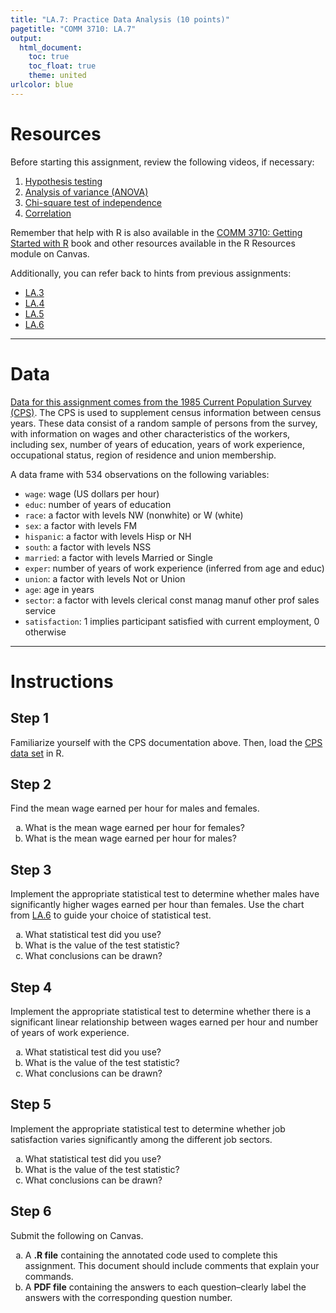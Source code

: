 ```yaml
---
title: "LA.7: Practice Data Analysis (10 points)"
pagetitle: "COMM 3710: LA.7"
output:
  html_document:
    toc: true
    toc_float: true
    theme: united
urlcolor: blue
---
```


# Resources
Before starting this assignment, review the following videos, if necessary:

1. [Hypothesis testing](https://youtu.be/08uylSp-CuI)
2. [Analysis of variance (ANOVA)](https://youtu.be/2uQCUBtqCfM)
3. [Chi-square test of independence](https://youtu.be/Dnlp9vswwEk)
4. [Correlation](https://youtu.be/lf4HfHx2ASs)

Remember that help with R is also available in the [COMM 3710: Getting Started with R](https://sarakyeo.github.io/COMM-3710-bookdown/docs/ggplot2.html) book and
other resources available in the R Resources module on Canvas.

Additionally, you can refer back to hints from previous assignments:

- [LA.3](https://sarakyeo.github.io/COMM-3710/LA/LA.3.html)
- [LA.4](https://sarakyeo.github.io/COMM-3710/LA/LA.4.html)
- [LA.5](https://sarakyeo.github.io/COMM-3710/LA/LA.5.html)
- [LA.6](https://sarakyeo.github.io/COMM-3710/LA/LA.6.html)

---

# Data
[Data for this assignment comes from the 1985 Current Population Survey (CPS)](https://utah.instructure.com/files/108105224/download?download_frd=1).
The CPS is used to supplement census information between census years. These
data consist of a random sample of persons from the survey, with information
on wages and other characteristics of the workers, including sex, number of
years of education, years of work experience, occupational status, region of
residence and union membership.

A data frame with 534 observations on the following variables:

* `wage`: wage (US dollars per hour)
*	`educ`: number of years of education
*	`race`: a factor with levels NW (nonwhite) or W (white)
*	`sex`: a factor with levels FM
*	`hispanic`: a factor with levels Hisp or NH
*	`south`: a factor with levels NSS
*	`married`: a factor with levels Married or Single
*	`exper`: number of years of work experience (inferred from age and educ)
*	`union`: a factor with levels Not or Union
*	`age`: age in years
*	`sector`: a factor with levels clerical const manag manuf other prof sales
service
*	`satisfaction`: 1 implies participant satisfied with current employment, 0
otherwise

---

# Instructions

## Step 1
Familiarize yourself with the CPS documentation above. Then, load the [CPS data set](https://utah.instructure.com/files/108105224/download?download_frd=1) in R.

## Step 2
Find the mean wage earned per hour for males and females.

a. What is the mean wage earned per hour for females?
b. What is the mean wage earned per hour for males?
 
## Step 3
Implement the appropriate statistical test to determine whether males have
significantly higher wages earned per hour than females. Use the chart from
[LA.6](https://sarakyeo.github.io/COMM-3710/LA/LA.6.html) to guide your choice
of statistical test.

a. What statistical test did you use? <!--Independent samples t-test-->
b. What is the value of the test statistic? <!--t = -4.84, p < .001-->
c. What conclusions can be drawn? <!--There is a statistically significant
difference in mean wage per hour between men and women-->

## Step 4
Implement the appropriate statistical test to determine whether there is a
significant linear relationship between wages earned per hour and number of
years of work experience.

a. What statistical test did you use? <!--Pearson's correlation-->
b. What is the value of the test statistic? <!--Pearson's r = .09, p = .044-->
c. What conclusions can be drawn? <!-- There is a statistically significant
relationship between the variables that is weak and positive-->

## Step 5
Implement the appropriate statistical test to determine whether job
satisfaction varies significantly among the different job sectors.

a. What statistical test did you use? <!--Chi-squared test-->
b. What is the value of the test statistic? <!--X-squared = 3.65, df = 7,
p = .82-->
c. What conclusions can be drawn? <!--Job satisfaction and job sector are not
related-->

## Step 6
Submit the following on Canvas.

a. A **.R file** containing the annotated code used to complete this
assignment. This document should include comments that explain your commands.
b. A **PDF file** containing the answers to each question--clearly label the
answers with the corresponding question number.
